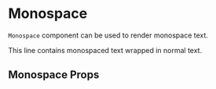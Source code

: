 

<Meta title="Components/Monospace" component={Monospace} />

# Monospace

`Monospace` component can be used to render monospace text.

<Preview>
    <Story name="Default">
        <div className="storybook-container">
            This line contains <Monospace>monospaced text</Monospace> wrapped in normal text.
        </div>
    </Story>
</Preview>

## Monospace Props

<Props of={Monospace} />
